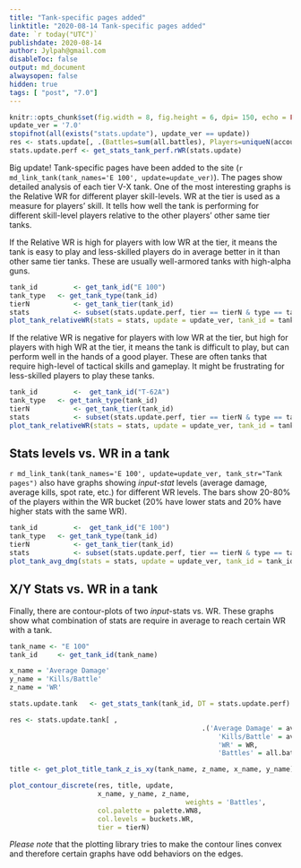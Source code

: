 ```yaml
---
title: "Tank-specific pages added"
linktitle: "2020-08-14 Tank-specific pages added"
date: `r today("UTC")`
publishdate: 2020-08-14
author: Jylpah@gmail.com
disableToc: false
output: md_document
alwaysopen: false
hidden: true
tags: [ "post", "7.0"]
---
```


```r
knitr::opts_chunk$set(fig.width = 8, fig.height = 6, dpi= 150, echo = FALSE, dev = 'svglite', fig.ext = 'svgz');
update_ver = '7.0'
stopifnot(all(exists("stats.update"), update_ver == update))
res <- stats.update[, .(Battles=sum(all.battles), Players=uniqueN(account_id))]
stats.update.perf <- get_stats_tank_perf.rWR(stats.update)
```
 
Big update! Tank-specific pages have been added to the site 
(`r md_link_tank(tank_names='E 100', update=update_ver)`). 
The pages show detailed analysis of each tier V-X tank. One of 
the most interesting graphs is the Relative WR for different player 
skill-levels. WR at the tier  is used as a measure for players' skill. 
It tells how well the tank is performing for different skill-level players 
relative to the other players' other same tier tanks. 

If the Relative WR is high for players with low WR at the tier, it means 
the tank is easy to play and less-skilled players do in average better 
in it than other same tier tanks. These are usually well-armored tanks 
with high-alpha guns. 

```r
tank_id 		<- get_tank_id("E 100")
tank_type  	<- get_tank_type(tank_id)
tierN 			<- get_tank_tier(tank_id)
stats 			<- subset(stats.update.perf, tier == tierN & type == tank_type)
plot_tank_relativeWR(stats = stats, update = update_ver, tank_id = tank_id)
```

If the relative WR is negative for players with low WR at the tier, but high for players with high WR at the tier, it means the tank is difficult to play, but can perform well in the hands of a good player. These are often tanks that require high-level of tactical skills and gameplay. It might be frustrating for less-skilled players to play these tanks. 

```r
tank_id 		<- 	get_tank_id("T-62A")
tank_type  	<- get_tank_type(tank_id)
tierN 			<- get_tank_tier(tank_id)
stats 			<- subset(stats.update.perf, tier == tierN & type == tank_type)
plot_tank_relativeWR(stats = stats, update = update_ver, tank_id = tank_id)
```

## Stats levels vs. WR in a tank

`r md_link_tank(tank_names='E 100', update=update_ver, tank_str="Tank pages")` 
also have graphs showing _input-stat_ levels (average damage, average kills, 
spot rate, etc.) for different WR levels. The bars show 20-80% of the players 
within the WR bucket (20% have lower stats and 20% have higher stats with the 
same WR). 


```r
tank_id 		<- 	get_tank_id("E 100")
tank_type  	<- get_tank_type(tank_id)
tierN 			<- get_tank_tier(tank_id)
stats 			<- subset(stats.update.perf, tier == tierN & type == tank_type)
plot_tank_avg_dmg(stats = stats, update = update_ver, tank_id = tank_id)
```

## X/Y Stats vs. WR in a tank

Finally, there are contour-plots of two _input_-stats vs. WR. These graphs
show what combination of stats are require in average to reach certain WR 
with a tank.

```r
tank_name <- "E 100"
tank_id 	<- get_tank_id(tank_name)

x_name = 'Average Damage'
y_name = 'Kills/Battle'
z_name = 'WR'

stats.update.tank	<- get_stats_tank(tank_id, DT = stats.update.perf)

res <- stats.update.tank[ ,
												.('Average Damage' = avg_dmg, 
													'Kills/Battle' = avg_kills, 
													'WR' = WR, 
													'Battles' = all.battles)]

title <- get_plot_title_tank_z_is_xy(tank_name, z_name, x_name, y_name)

plot_contour_discrete(res, title, update, 
                      x_name, y_name, z_name, 
											weights = 'Battles', 
                      col.palette = palette.WN8, 
                      col.levels = buckets.WR, 
                      tier = tierN)
```

_Please note_ that the plotting library tries to make the contour lines convex and therefore certain graphs have odd behaviors on the edges. 
